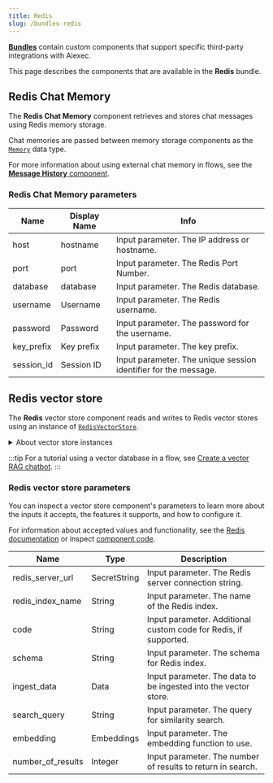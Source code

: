 ```yaml
---
title: Redis
slug: /bundles-redis
---
```



<Icon name="Blocks" aria-hidden="true" /> [**Bundles**](/components-bundle-components) contain custom components that support specific third-party integrations with Aiexec.

This page describes the components that are available in the **Redis** bundle.

## Redis Chat Memory

The **Redis Chat Memory** component retrieves and stores chat messages using Redis memory storage.

Chat memories are passed between memory storage components as the [`Memory`](/data-types#memory) data type.

For more information about using external chat memory in flows, see the [**Message History** component](/components-helpers#message-history).

### Redis Chat Memory parameters

<PartialParams />

| Name | Display Name | Info |
|------|--------------|------|
| host | hostname | Input parameter. The IP address or hostname. |
| port | port | Input parameter. The Redis Port Number. |
| database | database | Input parameter. The Redis database. |
| username | Username | Input parameter. The Redis username. |
| password | Password | Input parameter. The password for the username. |
| key_prefix | Key prefix | Input parameter. The key prefix. |
| session_id | Session ID | Input parameter. The unique session identifier for the message. |

## Redis vector store

The **Redis** vector store component reads and writes to Redis vector stores using an instance of [`RedisVectorStore`](https://python.langchain.com/docs/integrations/vectorstores/redis/).

<details>
<summary>About vector store instances</summary>


<PartialVectorStoreInstance />

</details>


<PartialVectorSearchResults />

:::tip
For a tutorial using a vector database in a flow, see [Create a vector RAG chatbot](/chat-with-rag).
:::

### Redis vector store parameters

You can inspect a vector store component's parameters to learn more about the inputs it accepts, the features it supports, and how to configure it.

<PartialParams />


<PartialConditionalParams />

For information about accepted values and functionality, see the [Redis documentation](https://redis.io/docs/latest/develop/interact/search-and-query/advanced-concepts/vectors/) or inspect [component code](/concepts-components#component-code).

| Name              | Type         | Description                               |
| ----------------- | ------------ | ----------------------------------------- |
| redis_server_url  | SecretString | Input parameter. The Redis server connection string. |
| redis_index_name  | String       | Input parameter. The name of the Redis index. |
| code              | String       | Input parameter. Additional custom code for Redis, if supported. |
| schema            | String       | Input parameter. The schema for Redis index. |
| ingest_data       | Data         | Input parameter. The data to be ingested into the vector store. |
| search_query      | String       | Input parameter. The query for similarity search. |
| embedding         | Embeddings   | Input parameter. The embedding function to use. |
| number_of_results | Integer      | Input parameter. The number of results to return in search. |